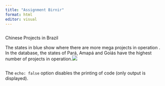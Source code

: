 ```yaml
---
title: "Assignment Birnir"
format: html
editor: visual
---
```


```r

```

Chinese Projects in Brazil

The states in blue show where there are more mega projects in operation . In the database, the states of Pará, Amapá and Goiás have the highest number of projects in operation.![](images/map_projects_state.png)

```r

```

The `echo: false` option disables the printing of code (only output is displayed).
